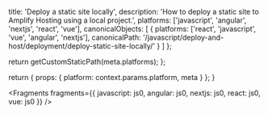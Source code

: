 
  title: 'Deploy a static site locally',
  description:
    'How to deploy a static site to Amplify Hosting using a local project.',
  platforms: ['javascript', 'angular', 'nextjs', 'react', 'vue'],
  canonicalObjects: [
    {
      platforms: ['react', 'javascript', 'vue', 'angular', 'nextjs'],
      canonicalPath:
        '/javascript/deploy-and-host/deployment/deploy-static-site-locally/'
    }
  ]
};

  return getCustomStaticPath(meta.platforms);
};

  return {
    props: {
      platform: context.params.platform,
      meta
    }
  };
}


<Fragments
  fragments={{
    javascript: js0,
    angular: js0,
    nextjs: js0,
    react: js0,
    vue: js0
  }}
/>

